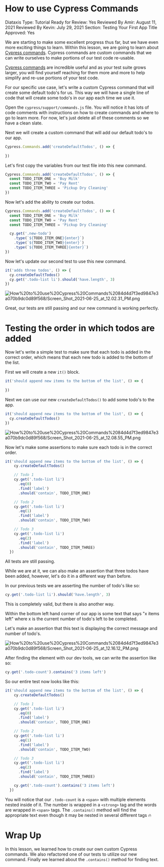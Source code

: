 # How to use Cypress Commands

Diataxis Type: Tutorial
Ready for Review: Yes
Reviewed By Amir: August 11, 2021
Reviewed By Kevin: July 29, 2021
Section: Testing Your First App
Title Approved: Yes

We are starting to make some excellent progress thus far, but we have even more exciting things to learn. Within this lesson, we are going to learn about [Cypress commands](https://docs.cypress.io/api/cypress-api/custom-commands). Cypress commands are custom commands that we can write ourselves to make portions of our test code re-usable. 

[Cypress commands](https://docs.cypress.io/api/cypress-api/custom-commands) are incredible useful and as your test suite grows larger, you will find yourself reaching for them more and more to help simplify and re-use portions of your test code.

For our specific use case, let's write a custom Cypress command that will create some default todo's for us. This way we will have a single line of code that will create some todo's in our app each time we use it.

Open the `cypress/support/commands.js` file. You will notice it has lots of code comments with instructions on how to create commands and where to go to learn more. For now, let's just delete all of these comments so we have a clean slate.

Next we will create a custom command that will add our default todo's to our app. 

```jsx
Cypress.Commands.add('createDefaultTodos', () => {
  
})
```

Let's first copy the variables from our test file into this new command. 

```jsx
Cypress.Commands.add('createDefaultTodos', () => {
  const TODO_ITEM_ONE = 'Buy Milk'
  const TODO_ITEM_TWO = 'Pay Rent'
  const TODO_ITEM_THREE = 'Pickup Dry Cleaning'
})
```

Now let's add the ability to create our todos.

```jsx
Cypress.Commands.add('createDefaultTodos', () => {
  const TODO_ITEM_ONE = 'Buy Milk'
  const TODO_ITEM_TWO = 'Pay Rent'
  const TODO_ITEM_THREE = 'Pickup Dry Cleaning'

  cy.get('.new-todo')
    .type(`${TODO_ITEM_ONE}{enter}`)
    .type(`${TODO_ITEM_TWO}{enter}`)
    .type(`${TODO_ITEM_THREE}{enter}`)
})
```

Now let's update our second test to use this new command.

```jsx
it('adds three todos', () => {
  cy.createDefaultTodos()
  cy.get('.todo-list li').should('have.length', 3)
})
```

![How%20to%20use%20Cypress%20Commands%2084d4d7f3ed9847e3a070b9dc0d89f568/Screen_Shot_2021-06-25_at_12.02.31_PM.png](How%20to%20use%20Cypress%20Commands%2084d4d7f3ed9847e3a070b9dc0d89f568/Screen_Shot_2021-06-25_at_12.02.31_PM.png)

Great, our tests are still passing and our new command is working perfectly.

# Testing the order in which todos are added

Now let's write a simple test to make sure that each todo is added in the correct order, which means that each new todo is added to the bottom of the list.

First we will create a new `it()` block.

```jsx
it('should append new items to the bottom of the list', () => {
    
})
```

Next we can use our new `createDefaultTodos()` to add some todo's to the app. 

```jsx
it('should append new items to the bottom of the list', () => {
  cy.createDefaultTodos()
})
```

![How%20to%20use%20Cypress%20Commands%2084d4d7f3ed9847e3a070b9dc0d89f568/Screen_Shot_2021-06-25_at_12.08.55_PM.png](How%20to%20use%20Cypress%20Commands%2084d4d7f3ed9847e3a070b9dc0d89f568/Screen_Shot_2021-06-25_at_12.08.55_PM.png)

Now let's make some assertions to make sure each todo is in the correct order.

```jsx
it('should append new items to the bottom of the list', () => {
    cy.createDefaultTodos()

    // Todo 1
    cy.get('.todo-list li')
      .eq(0)
      .find('label')
      .should('contain', TODO_ITEM_ONE)

    // Todo 2
    cy.get('.todo-list li')
      .eq(1)
      .find('label')
      .should('contain', TODO_ITEM_TWO)

    // Todo 3
    cy.get('.todo-list li')
      .eq(2)
      .find('label')
      .should('contain', TODO_ITEM_THREE)
  })
```

All tests are still passing. 

While we are at it, we can also make an assertion that three todos have been added, however, let's do it in a different way than before. 

In our previous tests we are asserting the number of todo's like so:

```jsx
cy.get('.todo-list li').should('have.length', 3)
```

This is completely valid, but there is also another way.

Within the bottom left hand corner of our app is some text that says "x items left" where x is the current number of todo's left to be completed. 

Let's make an assertion that this text is displaying the correct message and number of todo's.

![How%20to%20use%20Cypress%20Commands%2084d4d7f3ed9847e3a070b9dc0d89f568/Screen_Shot_2021-06-25_at_12.16.12_PM.png](How%20to%20use%20Cypress%20Commands%2084d4d7f3ed9847e3a070b9dc0d89f568/Screen_Shot_2021-06-25_at_12.16.12_PM.png)

After finding the element with our dev tools, we can write the assertion like so:

```jsx
cy.get('.todo-count').contains('3 items left')
```

So our entire test now looks like this:

```jsx
it('should append new items to the bottom of the list', () => {
    cy.createDefaultTodos()

    // Todo 1
    cy.get('.todo-list li')
      .eq(0)
      .find('label')
      .should('contain', TODO_ITEM_ONE)

    // Todo 2
    cy.get('.todo-list li')
      .eq(1)
      .find('label')
      .should('contain', TODO_ITEM_TWO)

    // Todo 3
    cy.get('.todo-list li')
      .eq(2)
      .find('label')
      .should('contain', TODO_ITEM_THREE)

    cy.get('.todo-count').contains('3 items left')
  })
```

You will notice that our `.todo-count` is a `<span>` with multiple elements nested inside of it. The number is wrapped in a `<strong>` tag and the words are wrapped in `<span>` tags. The `.contains()` method will find the appropriate text even though it may be nested in several different tags 🔥

# Wrap Up

In this lesson, we learned how to create our own custom Cypress commands. We also refactored one of our tests to utilize our new command. Finally we learned about the `.contains()` method for finding text.